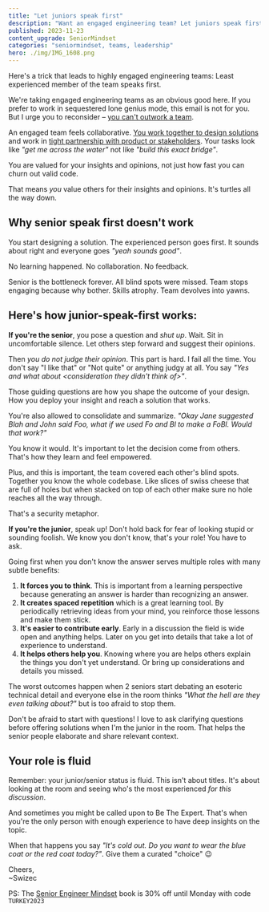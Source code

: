 ```yaml
---
title: "Let juniors speak first" 
description: "Want an engaged engineering team? Let juniors speak first." 
published: 2023-11-23
content_upgrade: SeniorMindset
categories: "seniormindset, teams, leadership"
hero: ./img/IMG_1608.png
---
```


Here's a trick that leads to highly engaged engineering teams: Least experienced member of the team speaks first.

We're taking engaged engineering teams as an obvious good here. If you prefer to work in sequestered lone genius mode, this email is not for you. But I urge you to reconsider – [you can't outwork a team](https://swizec.com/blog/whats-more-productive-a-team-or-a-talented-soloist/).

An engaged team feels collaborative. [You work together to design solutions](https://swizec.com/blog/reader-question-what-do-collaborative-teams-look-like/) and work in [tight partnership with product or stakeholders](https://swizec.com/blog/working-with-product/). Your tasks look like *"get me across the water"* not like *"build this exact bridge"*.

You are valued for your insights and opinions, not just how fast you can churn out valid code.

That means *you* value others for their insights and opinions. It's turtles all the way down.

## Why senior speak first doesn't work

You start designing a solution. The experienced person goes first. It sounds about right and everyone goes *"yeah sounds good"*.

No learning happened. No collaboration. No feedback.

Senior is the bottleneck forever. All blind spots were missed. Team stops engaging because why bother. Skills atrophy. Team devolves into yawns.

## Here's how junior-speak-first works:

‌**If you're the senior**, you pose a question and *shut up*. Wait. Sit in uncomfortable silence. Let others step forward and suggest their opinions.

Then *you do not judge their opinion*. This part is hard. I fail all the time. You don't say "I like that" or "Not quite" or anything judgy at all. You say *"Yes and what about <consideration they didn't think of>"*.

Those guiding questions are how you shape the outcome of your design. How you deploy your insight and reach a solution that works.

You're also allowed to consolidate and summarize. *"Okay Jane suggested Blah and John said Foo, what if we used Fo and Bl to make a FoBl. Would that work?"*

You know it would. It's important to let the decision come from others. That's how they learn and feel empowered.

Plus, and this is important, the team covered each other's blind spots. Together you know the whole codebase. Like slices of swiss cheese that are full of holes but when stacked on top of each other make sure no hole reaches all the way through.

That's a security metaphor.

**If you're the junior**, speak up! Don't hold back for fear of looking stupid or sounding foolish. We know you don't know, that's your role! You have to ask.

Going first when you don't know the answer serves multiple roles with many subtle benefits:

1. **It forces you to think**. This is important from a learning perspective because generating an answer is harder than recognizing an answer.
2. **It creates spaced repetition** which is a great learning tool. By periodically retrieving ideas from your mind, you reinforce those lessons and make them stick.
3. **It's easier to contribute early**. Early in a discussion the field is wide open and anything helps. Later on you get into details that take a lot of experience to understand.
4. **It helps others help you**. Knowing where you are helps others explain the things you don't yet understand. Or bring up considerations and details you missed.

The worst outcomes happen when 2 seniors start debating an esoteric technical detail and everyone else in the room thinks *"What the hell are they even talking about?"* but is too afraid to stop them.

Don't be afraid to start with questions! I love to ask clarifying questions before offering solutions when I'm the junior in the room. That helps the senior people elaborate and share relevant context.

## Your role is fluid

Remember: your junior/senior status is fluid. This isn't about titles. It's about looking at the room and seeing who's the most experienced *for this discussion*.

And sometimes you might be called upon to Be The Expert. That's when you're the only person with enough experience to have deep insights on the topic.

When that happens you say *"It's cold out. Do you want to wear the blue coat or the red coat today?"*. Give them a curated "choice" 😉

Cheers,<br/>
~Swizec

PS: The [Senior Engineer Mindset](https://store.swizec.com/checkout/buy/c2b0c3ce-6d23-4d01-b4f2-bb01f600e72f?checkout[discount_code]=TURKEY2023) book is 30% off until Monday with code `TURKEY2023`
